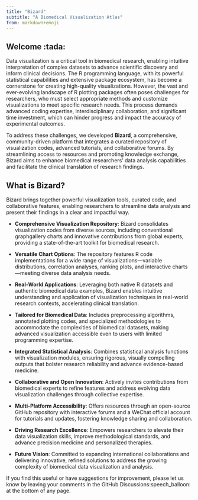 ```yaml
---
title: "Bizard"
subtitle: "A Biomedical Visualization Atlas"
from: markdown+emoji
---
```


## Welcome :tada: {#welcome}

Data visualization is a critical tool in biomedical research, enabling intuitive interpretation of complex datasets to advance scientific discovery and inform clinical decisions. The R programming language, with its powerful statistical capabilities and extensive package ecosystem, has become a cornerstone for creating high-quality visualizations. However, the vast and ever-evolving landscape of R plotting packages often poses challenges for researchers, who must select appropriate methods and customize visualizations to meet specific research needs. This process demands advanced coding expertise, interdisciplinary collaboration, and significant time investment, which can hinder progress and impact the accuracy of experimental outcomes.

To address these challenges, we developed **Bizard**, a comprehensive, community-driven platform that integrates a curated repository of visualization codes, advanced tutorials, and collaborative forums. By streamlining access to resources and promoting knowledge exchange, Bizard aims to enhance biomedical researchers’ data analysis capabilities and facilitate the clinical translation of research findings.

## What is Bizard?

Bizard brings together powerful visualization tools, curated code, and collaborative features, enabling researchers to streamline data analysis and present their findings in a clear and impactful way.

-   **Comprehensive Visualization Repository**: Bizard consolidates visualization codes from diverse sources, including conventional graphgallery charts and innovative contributions from global experts, providing a state-of-the-art toolkit for biomedical research.

-   **Versatile Chart Options**: The repository features R code implementations for a wide range of visualizations—variable distributions, correlation analyses, ranking plots, and interactive charts—meeting diverse data analysis needs.

-   **Real-World Applications**: Leveraging both native R datasets and authentic biomedical data examples, Bizard enables intuitive understanding and application of visualization techniques in real-world research contexts, accelerating clinical translation.

-   **Tailored for Biomedical Data**: Includes preprocessing algorithms, annotated plotting codes, and specialized methodologies to accommodate the complexities of biomedical datasets, making advanced visualization accessible even to users with limited programming expertise.

-   **Integrated Statistical Analysis**: Combines statistical analysis functions with visualization modules, ensuring rigorous, visually compelling outputs that bolster research reliability and advance evidence-based medicine.

-   **Collaborative and Open Innovation**: Actively invites contributions from biomedical experts to refine features and address evolving data visualization challenges through collective expertise.

-   **Multi-Platform Accessibility**: Offers resources through an open-source GitHub repository with interactive forums and a WeChat official account for tutorials and updates, fostering knowledge sharing and collaboration.

-   **Driving Research Excellence**: Empowers researchers to elevate their data visualization skills, improve methodological standards, and advance precision medicine and personalized therapies.

-   **Future Vision**: Committed to expanding international collaborations and delivering innovative, refined solutions to address the growing complexity of biomedical data visualization and analysis.

::: callout-note
If you find this useful or have suggestions for improvement, please let us know by leaving your comments in the GitHub Discussions:speech_balloon: at the bottom of any page.
:::
